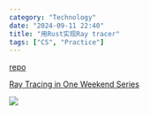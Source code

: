 ```yaml
---
category: "Technology"
date: "2024-09-11 22:40"
title: "用Rust实现Ray tracer"
tags: ["CS", "Practice"]
---
```


[repo](https://github.com/Ysoding/raytracer)

[Ray Tracing in One Weekend Series](https://raytracing.github.io/)

![](https://raw.githubusercontent.com/Ysoding/raytracer/main/snapshot.png)
